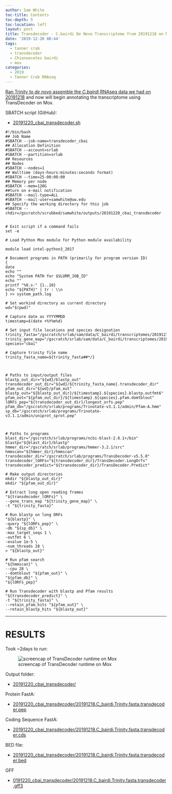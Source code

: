 ```yaml
---
author: Sam White
toc-title: Contents
toc-depth: 5
toc-location: left
layout: post
title: Transdecoder - C.bairdi De Novo Transcriptome from 20191218 on Mox
date: '2019-12-20 08:44'
tags:
  - tanner crab
  - transdecoder
  - Chionoecetes bairdi
  - mox
categories:
  - 2019
  - Tanner Crab RNAseq
---
```


[Ran Trinity to _de novo_ assemble the _C.bairdi_ RNAseq data we had on 20191218](https://robertslab.github.io/sams-notebook/posts/2019/2019-12-18-Transcriptome-Assembly---C.bairdi-Trimmed-RNAseq-Using-Trinity-on-Mox/) and now will begin annotating the transcriptome using TransDecoder on Mox.

SBATCH script (GitHub):

- [20191220_cbai_transdecoder.sh](https://github.com/RobertsLab/sams-notebook/blob/master/sbatch_scripts/20191220_cbai_transdecoder.sh)

```shell
#!/bin/bash
## Job Name
#SBATCH --job-name=transdecoder_cbai
## Allocation Definition
#SBATCH --account=srlab
#SBATCH --partition=srlab
## Resources
## Nodes
#SBATCH --nodes=1
## Walltime (days-hours:minutes:seconds format)
#SBATCH --time=25-00:00:00
## Memory per node
#SBATCH --mem=120G
##turn on e-mail notification
#SBATCH --mail-type=ALL
#SBATCH --mail-user=samwhite@uw.edu
## Specify the working directory for this job
#SBATCH --chdir=/gscratch/scrubbed/samwhite/outputs/20191220_cbai_transdecoder


# Exit script if a command fails
set -e

# Load Python Mox module for Python module availability

module load intel-python3_2017

# Document programs in PATH (primarily for program version ID)
{
date
echo ""
echo "System PATH for $SLURM_JOB_ID"
echo ""
printf "%0.s-" {1..10}
echo "${PATH}" | tr : \\n
} >> system_path.log

# Set workind directory as current directory
wd="$(pwd)"

# Capture date as YYYYMMDD
timestamp=$(date +%Y%m%d)

# Set input file locations and species designation
trinity_fasta="/gscratch/srlab/sam/data/C_bairdi/transcriptomes/20191218.C_bairdi.Trinity.fasta"
trinity_gene_map="/gscratch/srlab/sam/data/C_bairdi/transcriptomes/20191218.C_bairdi.Trinity.fasta.gene_trans_map"
species="cbai"

# Capture trinity file name
trinity_fasta_name=${trinity_fasta##*/}



# Paths to input/output files
blastp_out_dir="${wd}/blastp_out"
transdecoder_out_dir="${wd}/${trinity_fasta_name}.transdecoder_dir"
pfam_out_dir="${wd}/pfam_out"
blastp_out="${blastp_out_dir}/${timestamp}.${species}.blastp.outfmt6"
pfam_out="${pfam_out_dir}/${timestamp}.${species}.pfam.domtblout"
lORFs_pep="${transdecoder_out_dir}/longest_orfs.pep"
pfam_db="/gscratch/srlab/programs/Trinotate-v3.1.1/admin/Pfam-A.hmm"
sp_db="/gscratch/srlab/programs/Trinotate-v3.1.1/admin/uniprot_sprot.pep"



# Paths to programs
blast_dir="/gscratch/srlab/programs/ncbi-blast-2.8.1+/bin"
blastp="${blast_dir}/blastp"
hmmer_dir="/gscratch/srlab/programs/hmmer-3.2.1/src"
hmmscan="${hmmer_dir}/hmmscan"
transdecoder_dir="/gscratch/srlab/programs/TransDecoder-v5.5.0"
transdecoder_lORFs="${transdecoder_dir}/TransDecoder.LongOrfs"
transdecoder_predict="${transdecoder_dir}/TransDecoder.Predict"

# Make output directories
mkdir "${blastp_out_dir}"
mkdir "${pfam_out_dir}"

# Extract long open reading frames
"${transdecoder_lORFs}" \
--gene_trans_map "${trinity_gene_map}" \
-t "${trinity_fasta}"

# Run blastp on long ORFs
"${blastp}" \
-query "${lORFs_pep}" \
-db "${sp_db}" \
-max_target_seqs 1 \
-outfmt 6 \
-evalue 1e-5 \
-num_threads 28 \
> "${blastp_out}"

# Run pfam search
"${hmmscan}" \
--cpu 28 \
--domtblout "${pfam_out}" \
"${pfam_db}" \
"${lORFs_pep}"

# Run Transdecoder with blastp and Pfam results
"${transdecoder_predict}" \
-t "${trinity_fasta}" \
--retain_pfam_hits "${pfam_out}" \
--retain_blastp_hits "${blastp_out}"
```

---

# RESULTS

Took ~2days to run:

![screencap of TransDecoder runtime on Mox](https://github.com/RobertsLab/sams-notebook/blob/master/images/screencaps/20191220_cbai_transdecoder_runtime.png?raw=true)

Output folder:

- [20191220_cbai_transdecoder/](https://gannet.fish.washington.edu/Atumefaciens/20191220_cbai_transdecoder/)

Protein FastA:

- [20191220_cbai_transdecoder/20191218.C_bairdi.Trinity.fasta.transdecoder.pep](https://gannet.fish.washington.edu/Atumefaciens/20191220_cbai_transdecoder/20191218.C_bairdi.Trinity.fasta.transdecoder.pep)

Coding Sequence FastA:

- [20191220_cbai_transdecoder/20191218.C_bairdi.Trinity.fasta.transdecoder.cds](https://gannet.fish.washington.edu/Atumefaciens/20191220_cbai_transdecoder/20191218.C_bairdi.Trinity.fasta.transdecoder.cds)

BED file:

- [20191220_cbai_transdecoder/20191218.C_bairdi.Trinity.fasta.transdecoder.bed](https://gannet.fish.washington.edu/Atumefaciens/20191220_cbai_transdecoder/20191218.C_bairdi.Trinity.fasta.transdecoder.bed)

GFF

- [0191220_cbai_transdecoder/20191218.C_bairdi.Trinity.fasta.transdecoder.gff3](https://gannet.fish.washington.edu/Atumefaciens/20191220_cbai_transdecoder/20191218.C_bairdi.Trinity.fasta.transdecoder.gff3)

